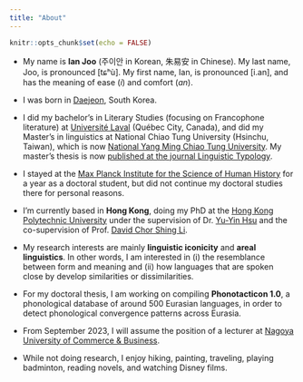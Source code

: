 ```yaml
---
title: "About"
---
```


```r
knitr::opts_chunk$set(echo = FALSE)
```

* My name is **Ian Joo** (주이안 in Korean, 朱易安 in Chinese). My last name, Joo, is pronounced [tɕʰù]. My first name, Ian, is pronounced [i.an], and has the meaning of ease (<em>i</em>) and comfort (<em>an</em>).

* I was born in [Daejeon](https://en.wikipedia.org/wiki/Daejeon), South Korea.

* I did my bachelor's in Literary Studies (focusing on Francophone literature) at [Université Laval](https://www.ulaval.ca/en) (Québec City, Canada), and did my Master's in linguistics at National Chiao Tung University (Hsinchu, Taiwan), which is now [National Yang Ming Chiao Tung University](https://www.nycu.edu.tw/en/). My master's thesis is now [published at the journal Linguistic Typology](https://doi.org/10.1515/lingty-2019-0030).

* I stayed at the [Max Planck Institute for the Science of Human History](https://www.shh.mpg.de/en) for a year as a doctoral student, but did not continue my doctoral studies there for personal reasons.

* I'm currently based in **Hong Kong**, doing my PhD at the [Hong Kong Polytechnic University](https://www.polyu.edu.hk/) under the supervision of Dr. [Yu-Yin Hsu](https://sites.google.com/site/youyinxu/) and the co-supervision of Prof. [David Chor Shing Li](https://scholar.google.com/citations?user=dzmp5e4AAAAJ). 

* My research interests are mainly **linguistic iconicity** and **areal linguistics**. In other words, I am interested in (i) the resemblance between form and meaning and (ii) how languages that are spoken close by develop similarities or dissimilarities.

* For my doctoral thesis, I am working on compiling **Phonotacticon 1.0**, a phonological database of around 500 Eurasian languages, in order to detect phonological convergence patterns across Eurasia.

* From September 2023, I will assume the position of a lecturer at [Nagoya University of Commerce & Business](https://www.nucba.ac.jp/en/).

* While not doing research, I enjoy hiking, painting, traveling, playing badminton, reading novels, and watching Disney films.
